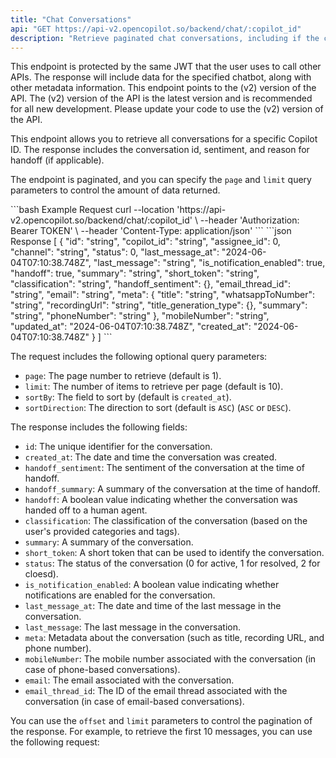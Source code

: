 ```yaml
---
title: "Chat Conversations"
api: "GET https://api-v2.opencopilot.so/backend/chat/:copilot_id"
description: "Retrieve paginated chat conversations, including if the conversatin was a handoff and the sentiment with the summary."
---
```


<Warning>
This endpoint is protected by the same JWT that the user uses to call other APIs. The response will include data for the specified chatbot, along with other metadata information.
</Warning>


<Warning>
This endpoint points to the (v2) version of the API. The (v2) version of the API is the latest version and is recommended for all new development. Please update your code to use the (v2) version of the API.
</Warning>

This endpoint allows you to retrieve all conversations for a specific Copilot ID. The response includes the conversation id, sentiment, and reason for handoff (if applicable).

The endpoint is paginated, and you can specify the `page` and `limit` query parameters to control the amount of data returned.

<RequestExample>
```bash Example Request
curl --location 'https://api-v2.opencopilot.so/backend/chat/:copilot_id' \
  --header 'Authorization: Bearer TOKEN' \ 
  --header 'Content-Type: application/json' 
```
</RequestExample>

<ResponseExample>
```json Response
[
  {
    "id": "string",
    "copilot_id": "string",
    "assignee_id": 0,
    "channel": "string",
    "status": 0,
    "last_message_at": "2024-06-04T07:10:38.748Z",
    "last_message": "string",
    "is_notification_enabled": true,
    "handoff": true,
    "summary": "string",
    "short_token": "string",
    "classification": "string",
    "handoff_sentiment": {},
    "email_thread_id": "string",
    "email": "string",
    "meta": {
      "title": "string",
      "whatsappToNumber": "string",
      "recordingUrl": "string",
      "title_generation_type": {},
      "summary": "string",
      "phoneNumber": "string"
    },
    "mobileNumber": "string",
    "updated_at": "2024-06-04T07:10:38.748Z",
    "created_at": "2024-06-04T07:10:38.748Z"
  }
]
```
</ResponseExample>

The request includes the following optional query parameters:
- `page`: The page number to retrieve (default is 1).
- `limit`: The number of items to retrieve per page (default is 10).
- `sortBy`: The field to sort by (default is `created_at`).
- `sortDirection`: The direction to sort (default is `ASC`) (`ASC` or `DESC`).


The response includes the following fields:

- `id`: The unique identifier for the conversation.
- `created_at`: The date and time the conversation was created.
- `handoff_sentiment`: The sentiment of the conversation at the time of handoff.
- `handoff_summary`: A summary of the conversation at the time of handoff.
- `handoff`: A boolean value indicating whether the conversation was handed off to a human agent.
- `classification`: The classification of the conversation (based on the user's provided categories and tags).
- `summary`: A summary of the conversation.
- `short_token`: A short token that can be used to identify the conversation.
- `status`: The status of the conversation (0 for active, 1 for resolved, 2 for cloesd).
- `is_notification_enabled`: A boolean value indicating whether notifications are enabled for the conversation.
- `last_message_at`: The date and time of the last message in the conversation.
- `last_message`: The last message in the conversation.
- `meta`: Metadata about the conversation (such as title, recording URL, and phone number).
- `mobileNumber`: The mobile number associated with the conversation (in case of phone-based conversations).
- `email`: The email associated with the conversation.
- `email_thread_id`: The ID of the email thread associated with the conversation (in case of email-based conversations).

You can use the `offset` and `limit` parameters to control the pagination of the response. For example, to retrieve the first 10 messages, you can use the following request:

